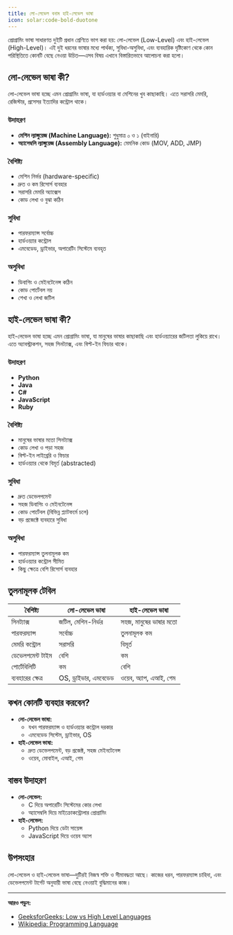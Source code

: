 ```yaml
---
title: লো-লেভেল বনাম হাই-লেভেল ভাষা
icon: solar:code-bold-duotone
---
```


প্রোগ্রামিং ভাষা সাধারণত দুইটি প্রধান শ্রেণিতে ভাগ করা হয়: লো-লেভেল (Low-Level) এবং হাই-লেভেল (High-Level)। এই দুই ধরনের ভাষার মধ্যে পার্থক্য, সুবিধা-অসুবিধা, এবং ব্যবহারিক দৃষ্টিকোণ থেকে কোন পরিস্থিতিতে কোনটি বেছে নেওয়া উচিত—এসব বিষয় এখানে বিস্তারিতভাবে আলোচনা করা হলো।

## লো-লেভেল ভাষা কী?

লো-লেভেল ভাষা হচ্ছে এমন প্রোগ্রামিং ভাষা, যা হার্ডওয়্যার বা মেশিনের খুব কাছাকাছি। এতে সরাসরি মেমরি, রেজিস্টার, প্রসেসর ইত্যাদির কন্ট্রোল থাকে।

### উদাহরণ
- **মেশিন ল্যাঙ্গুয়েজ (Machine Language):** শুধুমাত্র ০ ও ১ (বাইনারি)
- **অ্যাসেম্বলি ল্যাঙ্গুয়েজ (Assembly Language):** মেমনিক কোড (MOV, ADD, JMP)

### বৈশিষ্ট্য
- মেশিন নির্ভর (hardware-specific)
- দ্রুত ও কম রিসোর্স ব্যবহার
- সরাসরি মেমরি অ্যাক্সেস
- কোড লেখা ও বুঝা কঠিন

### সুবিধা
- পারফরম্যান্স সর্বোচ্চ
- হার্ডওয়্যার কন্ট্রোল
- এমবেডেড, ড্রাইভার, অপারেটিং সিস্টেমে ব্যবহৃত

### অসুবিধা
- ডিবাগিং ও মেইনটেনেন্স কঠিন
- কোড পোর্টেবল নয়
- শেখা ও লেখা জটিল

## হাই-লেভেল ভাষা কী?

হাই-লেভেল ভাষা হচ্ছে এমন প্রোগ্রামিং ভাষা, যা মানুষের ভাষার কাছাকাছি এবং হার্ডওয়্যারের জটিলতা লুকিয়ে রাখে। এতে অ্যাবস্ট্রাকশন, সহজ সিনট্যাক্স, এবং বিল্ট-ইন ফিচার থাকে।

### উদাহরণ
- **Python**
- **Java**
- **C#**
- **JavaScript**
- **Ruby**

### বৈশিষ্ট্য
- মানুষের ভাষার মতো সিনট্যাক্স
- কোড লেখা ও পড়া সহজ
- বিল্ট-ইন লাইব্রেরি ও ফিচার
- হার্ডওয়্যার থেকে বিমূর্ত (abstracted)

### সুবিধা
- দ্রুত ডেভেলপমেন্ট
- সহজ ডিবাগিং ও মেইনটেনেন্স
- কোড পোর্টেবল (বিভিন্ন প্ল্যাটফর্মে চলে)
- বড় প্রজেক্টে ব্যবহারে সুবিধা

### অসুবিধা
- পারফরম্যান্স তুলনামূলক কম
- হার্ডওয়্যার কন্ট্রোল সীমিত
- কিছু ক্ষেত্রে বেশি রিসোর্স ব্যবহার

## তুলনামূলক টেবিল

| বৈশিষ্ট্য            | লো-লেভেল ভাষা         | হাই-লেভেল ভাষা         |
|----------------------|------------------------|------------------------|
| সিনট্যাক্স            | জটিল, মেশিন-নির্ভর     | সহজ, মানুষের ভাষার মতো |
| পারফরম্যান্স          | সর্বোচ্চ                | তুলনামূলক কম           |
| মেমরি কন্ট্রোল        | সরাসরি                 | বিমূর্ত                 |
| ডেভেলপমেন্ট টাইম     | বেশি                    | কম                      |
| পোর্টেবিলিটি          | কম                      | বেশি                    |
| ব্যবহারের ক্ষেত্র      | OS, ড্রাইভার, এমবেডেড  | ওয়েব, অ্যাপ, এআই, গেম  |

## কখন কোনটি ব্যবহার করবেন?

- **লো-লেভেল ভাষা:**
  - যখন পারফরম্যান্স ও হার্ডওয়্যার কন্ট্রোল দরকার
  - এমবেডেড সিস্টেম, ড্রাইভার, OS
- **হাই-লেভেল ভাষা:**
  - দ্রুত ডেভেলপমেন্ট, বড় প্রজেক্ট, সহজ মেইনটেনেন্স
  - ওয়েব, মোবাইল, এআই, গেম

## বাস্তব উদাহরণ

- **লো-লেভেল:**
  - C দিয়ে অপারেটিং সিস্টেমের কোর লেখা
  - অ্যাসেম্বলি দিয়ে মাইক্রোকন্ট্রোলার প্রোগ্রামিং
- **হাই-লেভেল:**
  - Python দিয়ে ডেটা সায়েন্স
  - JavaScript দিয়ে ওয়েব অ্যাপ

## উপসংহার

লো-লেভেল ও হাই-লেভেল ভাষা—দুটিরই নিজস্ব শক্তি ও সীমাবদ্ধতা আছে। কাজের ধরন, পারফরম্যান্স চাহিদা, এবং ডেভেলপমেন্ট টার্গেট অনুযায়ী ভাষা বেছে নেওয়াই বুদ্ধিমানের কাজ।

---

**আরও পড়ুন:**
- [GeeksforGeeks: Low vs High Level Languages](https://www.geeksforgeeks.org/difference-between-high-level-and-low-level-languages/)
- [Wikipedia: Programming Language](https://en.wikipedia.org/wiki/Programming_language)
